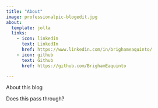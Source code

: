 ```yaml
---
title: "About"
image: professionalpic-blogedit.jpg
about:
  template: jolla
  links:
    - icon: linkedin
      text: LinkedIn
      href: https://www.linkedin.com/in/brighameaquinto/
    - icon: github
      text: Github
      href: https://github.com/BrighamEaquinto

---
```


About this blog

Does this pass through?